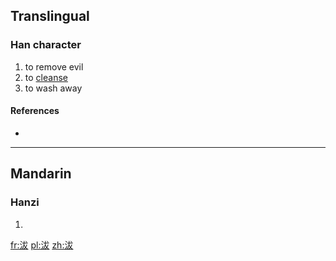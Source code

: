 ==Translingual==

===Han character===
{{Han char|rn=85|rad=水|as=05|sn=8|four=33147|canj=EIKE,EIKK}}

# to remove evil
# to [[cleanse]]
# to wash away

====References====
* {{Han ref|kx=0614.010|dkj=17250|dj=1007.050|hdz=31582.080|uh=6CB7|ud=27831|bh=CCF7|bd=52471}}

----

==Mandarin==

===Hanzi===
{{cmn-hanzi|pin=[[fā]] ([[fa1]])|wg=fa<sup>1</sup>}}

# {{defn|lang=cmn|sort=水05}}

[[fr:沷]]
[[pl:沷]]
[[zh:沷]]